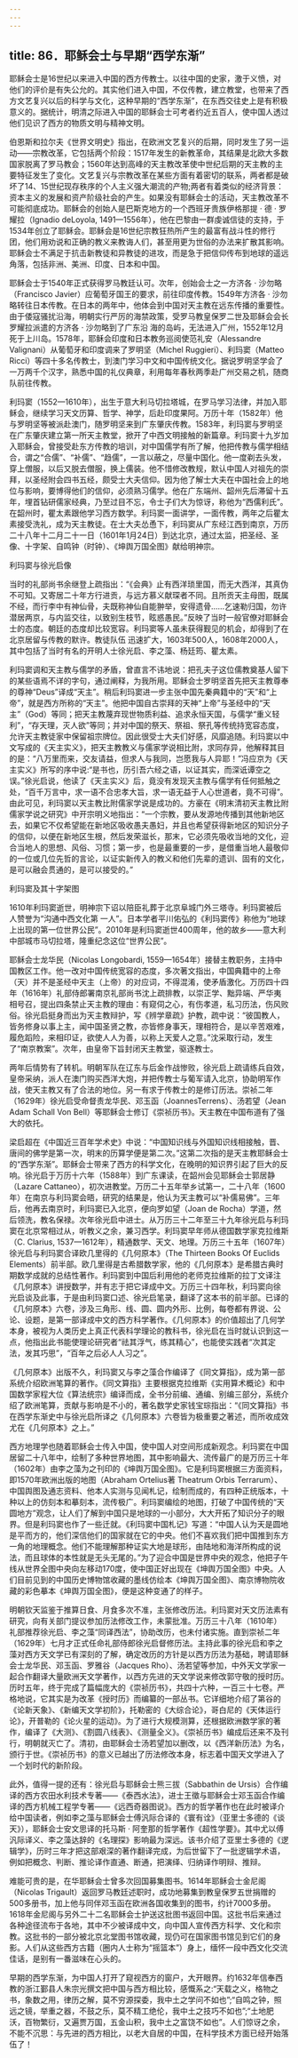 ```yaml
---
---
---
```

title: 86．耶稣会士与早期“西学东渐”
---




耶稣会士是16世纪以来进入中国的西方传教士。以往中国的史家，激于义愤，对他们的评价是有失公允的。其实他们进入中国，不仅传教，建立教堂，也带来了西方文艺复兴以后的科学与文化，这种早期的“西学东渐”，在东西交往史上是有积极意义的。据统计，明清之际进入中国的耶稣会士可考者约近五百人，使中国人透过他们见识了西方的物质文明与精神文明。

伯恩斯和拉尔夫《世界文明史》指出，在欧洲文艺复兴的后期，同时发生了另一运动——宗教改革，它包括两个阶段：1517年发生的新教革命，其结果是北欧大多数国家脱离了罗马教会；1560年达到高峰的天主教改革使中世纪后期的天主教的主要特征发生了变化。文艺复兴与宗教改革在某些方面有着密切的联系，两者都是破坏了14、15世纪现存秩序的个人主义强大潮流的产物;两者有着类似的经济背景：资本主义的发展和资产阶级社会的产生。如果没有耶稣会士的活动，天主教改革不可能彻底成功。耶稣会的创始人是巴斯克地方的一个西班牙贵族伊格那提 · 德 · 罗耀拉（Ignadio deLoyola, 1491—1556年），他在巴黎由一群虔诚信徒的支持，于1534年创立了耶稣会。耶稣会是16世纪宗教狂热所产生的最富有战斗性的修行团，他们用劝说和正确的教义来教诲人们，甚至用更为世俗的办法来扩散其影响。耶稣会士不满足于抗击新教徒和异教徒的进攻，而是急于把信仰传布到地球的遥远角落，包括非洲、美洲、印度、日本和中国。

耶稣会士于1540年正式获得罗马教廷认可。次年，创始会士之一方济各 · 沙勿略（Francisco Javier）应葡萄牙国王的要求，前往印度传教。1549年方济各 · 沙勿略转往日本传教。在日本的两年中，他体会到中国对天主教在远东传播的重要性。由于倭寇骚扰沿海，明朝实行严厉的海禁政策，受罗马教皇保罗二世及耶稣会会长罗耀拉派遣的方济各 · 沙勿略到了广东沿 海的岛屿，无法进入广州，1552年12月死于上川岛。1578年，耶稣会印度和日本教务巡阅使范礼安（Alessandre Valignani）从葡萄牙和印度调来了罗明坚（Michel Ruggieri）、利玛窦（Matteo Ricci）等四十多名传教士，到澳门学习中文和中国传统文化。据说罗明坚学会了一万两千个汉字，熟悉中国的礼仪典章，利用每年春秋两季赴广州交易之机，随商队前往传教。

利玛窦（1552—1610年），出生于意大利马切拉塔城，在罗马学习法律，并加入耶稣会，继续学习天文历算、哲学、神学，后赴印度果阿。万历十年（1582年）他与罗明坚等被派赴澳门，随罗明坚来到广东肇庆传教。1583年，利玛窦与罗明坚在广东肇庆建立第一所天主教堂，掀开了中西文明接触的新篇章。利玛窦十九岁加入耶稣会，曾接受赴东方传教的培训，对中国儒学有所了解，他把传教与儒学相结合，谓之“合儒”、“补儒”、“趋儒”，一言以蔽之，尽量中国化。他一度剃去头发，穿上僧服，以后又脱去僧服，换上儒装。他不惜修改教规，默认中国人对祖先的崇拜，以圣经附会四书五经，颇受士大夫信仰。因为他了解士大夫在中国社会上的地位与影响，要博得他们的信仰，必须熟习儒学。他在广东端州、韶州先后滞留十五年，埋首钻研儒家经典，乃至过目不忘，令士子们大为惊讶，称他为“西儒利氏”。在韶州时，瞿太素跟他学习西方数学。利玛窦一面讲学，一面传教，两年之后瞿太素接受洗礼，成为天主教徒。在士大夫怂恿下，利玛窦从广东经江西到南京，万历二十八年十二月二十一日（1601年1月24日）到达北京，通过太监，把圣经、圣像、十字架、自鸣钟（时钟）、《坤舆万国全图》献给明神宗。



利玛窦与徐光启像



当时的礼部尚书余继登上疏指出：“《会典》止有西洋琐里国，而无大西洋，其真伪不可知。又寄居二十年方行进贡，与远方慕义献琛者不同。且所贡天主母图，既属不经，而行李中有神仙骨，夫既称神仙自能翀举，安得遗骨……乞速勒归国，勿许潜居两京，与内监交往，以致别生枝节，眩惑愚民。”反映了当时一般官僚对耶稣会士的态度。朝廷的态度却比较宽容。利玛窦等人虽未获得觐见的机会，却得到了在北京居留与传教的默许。教徒队伍 迅速扩大，1603年500人，1608年2000人，其中包括了当时有名的开明人士徐光启、李之藻、杨廷筠、瞿太素。

利玛窦调和天主教与儒学的矛盾，曾直言不讳地说：把孔夫子这位儒教奠基人留下的某些语焉不详的字句，通过阐释，为我所用。耶稣会士罗明坚首先把天主教尊奉的尊神“Deus”译成“天主”。稍后利玛窦进一步主张中国先秦典籍中的“天”和“上帝”，就是西方所称的“天主”。他把中国自古崇拜的天神“上帝”与圣经中的“天主”（God）等同；把天主教蔑弃现世物质利益、追求永恒天国，与儒学“重义轻利”，“存天理，灭人欲”等同；并对中国的祭天、祭祖、祭孔等传统持宽容态度，允许天主教徒家中保留祖宗牌位。因此很受士大夫们好感，风靡追随。利玛窦以中文写成的《天主实义》，把天主教教义与儒家学说相比附，求同存异，他解释其目的是：“八万里而来，交友请益，但求人与我同，岂愿我与人异耶！”冯应京为《天主实义》所写的序中说:“是书也，历引吾六经之语，以证其实，而深诋谭空之误。”徐光启说，他读了《天主实义》后，竟没有发现天主教与儒学有任何抵触之处，“百千万言中，求一语不合忠孝大旨，求一语无益于人心世道者，竟不可得”。由此可见，利玛窦以天主教比附儒家学说是成功的。方豪在《明末清初天主教比附儒家学说之研究》中开宗明义地指出：“一个宗教，要从发源地传播到其他新地区去，如果它不仅希望能在新地区吸收愚夫愚妇，并且也希望获得新地区的知识分子的信仰，以便在新地区生根，然后发荣滋长，那末，它必须先吸收当地的文化，迎合当地人的思想、风俗、习惯；第一步，也是最重要的一步，是借重当地人最敬仰的一位或几位先哲的言论，以证实新传入的教义和他们先辈的遗训、固有的文化，是可以融会贯通的，是可以接受的。”



利玛窦及其十字架图



1610年利玛窦逝世，明神宗下诏以陪臣礼葬于北京阜城门外三塔寺。利玛窦被后人赞誉为“沟通中西文化第 一人”。日本学者平川佑弘的《利玛窦传》称他为“地球上出现的第一位世界公民”。2010年是利玛窦逝世400周年，他的故乡——意大利中部城市马切拉塔，隆重纪念这位“世界公民”。

耶稣会士龙华民（Nicolas Longobardi, 1559—1654年）接替主教职务，主持中国教区工作。他一改对中国传统宽容的态度，多次著文指出，中国典籍中的上帝（天）并不是圣经中天主（上帝）的对应词，不得混淆，使矛盾激化。万历四十四年（1616年）礼部侍郎署南京礼部尚书沈上疏排教，以崇正学、黜异端、严华夷相号召，提出四条禁止天主教的理由：有窥伺之心，有伤孝道，私习历法，伤风败俗。徐光启挺身而出为天主教辩护，写《辨学章疏》护教，疏中说：“彼国教人，皆务修身以事上主，闻中国圣贤之教，亦皆修身事天，理相符合，是以辛苦艰难，履危蹈险，来相印证，欲使人人为善，以称上天爱人之意。”沈采取行动，发生了“南京教案”。次年，由皇帝下旨封闭天主教堂，驱逐教士。

两年后情势有了转机。明朝军队在辽东与后金作战惨败，徐光启上疏请练兵自效，皇帝采纳，派人在澳门购买西洋大炮，并把传教士与葡军请入北京，协助明军作战，使天主教又有了合法的地位。另一有求于传教士的是修订历法。崇祯二年（1629年）徐光启受命督责龙华民、邓玉函（JoannesTerrens）、汤若望（Jean Adam Schall Von Bell）等耶稣会士修订《崇祯历书》。天主教在中国布道有了强大的依托。

梁启超在《中国近三百年学术史》中说：“中国知识线与外国知识线相接触，晋、唐间的佛学是第一次，明末的历算学便是第二次。”这第二次指的是天主教耶稣会士的“西学东渐”。耶稣会士带来了西方的科学文化，在晚明的知识界引起了巨大的反响。徐光启于万历十六年（1588年）到广东课读，在韶州会见耶稣会士郭居静（Lazare Cattaneo），初次进教堂。万历二十五年举乡试第一，二十八年（1600年）在南京与利玛窦会晤，研究的结果是，他认为天主教可以“补儒易佛”。三年后，他再去南京时，利玛窦已入北京，便向罗如望（Joan de Rocha）学道，然后领洗，教名保禄。次年徐光启中进士。从万历三十二年至三十九年徐光启与利玛窦在北京常相过从，听教义之余，兼习西学。利玛窦早年师从德国数学家克拉维斯（C. Clarius, 1537—1612年），精通数学、天文、地理。万历三十五年（1607年）徐光启与利玛窦合译欧几里得的《几何原本》（The Thirteen Books Of Euclids Elements）前半部。欧几里得是古希腊数学家，他的《几何原本》是希腊古典时期数学成就的总结性著作。利玛窦到中国后利用他的老师克拉维斯的拉丁文译注《几何原本》讲授数学，并有志于把它译成中文。万历三十四年秋，利玛窦向徐 光启谈及此事，于是由利玛窦口述、徐光启笔录，翻译了这本书的前半部。已译的《几何原本》六卷，涉及三角形、线、圆、圆内外形、比例，每卷都有界说、公论、设题，是第一部译成中文的西方科学著作。《几何原本》的价值超出了几何学本身，被视为人类历史上真正代表科学理论的教科书，徐光启在当时就认识到这一点，他指出此书能使理论研究者“祛其浮气，练其精心”，也能使实践者“次其定法，发其巧思”，“百年之后必人人习之”。

《几何原本》出版不久，利玛窦又与李之藻合作编译了《同文算指》，成为第一部系统介绍欧洲笔算的著作。《同文算指》主要根据克拉维斯《实用算术概论》和中国数学家程大位《算法统宗》编译而成，全书分前编、通编、别编三部分，系统介绍了欧洲笔算，贡献与影响是不小的，著名数学史家钱宝琮指出：“《同文算指》书在西学东渐史中与徐光启所译之《几何原本》六卷皆为极重要之著述，而所收成效尤在《几何原本》之上。”

西方地理学也随着耶稣会士传入中国，使中国人对空间形成新观念。利玛窦在中国居留二十八年中，绘制了多种世界地图，其中影响最大、流传最广的是万历三十年（1602年）由李之藻为之刊印的《坤舆万国全图》。它是利玛窦根据三方面资料，即1570年欧洲出版的地图（Abraham Ortelius著 Theatrum Orbis Terrarum）、中国舆图及通志资料、他本人实测与见闻札记，绘制而成的，有四种正统版本，十种以上的仿刻本和摹刻本，流传极广。利玛窦编绘的地图，打破了中国传统的“天圆地方”观念，让人们了解到中国只是地球的一小部分，大大开拓了知识分子的眼界。但是利玛窦也作了一些迁就。《利玛窦中国札记》写道：“中国人认为天是圆地是平而方的，他们深信他们的国家就在它的中央。他们不喜欢我们把中国推到东方一角的地理概念。他们不能理解那种证实大地是球形，由陆地和海洋所构成的说法，而且球体的本性就是无头无尾的。”为了迎合中国是世界中央的观念，他把子午线从世界全图中央向左移动170度，使中国正好出现在《坤舆万国全图》中央。人们目前见到的中国历史博物馆收藏的墨线仿绘本《坤舆万国全图》、南京博物院收藏的彩色摹本《坤舆万国全图》，便是这种变通了的样子。

明朝钦天监鉴于推算日食、月食多次不准，主张修改历法。利玛窦对天文历法素有研究，向有关部门提议参加历法修改工作，未蒙批准。万历三十八年（1610年）礼部推荐徐光启、李之藻“同译西法”，协助改历，也未付诸实施。直到崇祯二年（1629年）七月才正式任命礼部侍郎徐光启督修历法。主持此事的徐光启和李之藻对西方天文学已有深刻的了解，确定改历的方针是以西方历法为基础，聘请耶稣会士龙华民、邓玉函、罗雅谷（Jacques Rho）、汤若望等参加，中外天文学家一起合作翻译大量欧洲天文学著作，以西方先进的天文学说来修改郭守敬的授时历。历时五年，终于完成了篇幅庞大的《崇祯历书》，共四十六种，一百三十七卷。严格地说，它其实是为改革《授时历》而编纂的一部丛书。它详细地介绍了第谷的《论新天象》、《新编天文学初阶》，托勒密的《大综合论》，哥白尼的《天体运行论》，开普勒的《论火星的运动》。为了进行大规模测算，还根据欧洲数学家的著作，编译了《大测》、《割圆八线表》、《测量全义》。《崇祯历书》编成后还来不及刊行，明朝就灭亡了。清初，由耶稣会士汤若望加以删改，以《西洋新历法》为名，颁行于世。《崇祯历书》的意义已越出了历法修改本身，标志着中国天文学进入了一个划时代的新阶段。

此外，值得一提的还有：徐光启与耶稣会士熊三拔（Sabbathin de Ursis）合作编译的西方农田水利技术专著——《泰西水法》，进士王徵与耶稣会士邓玉函合作编译的西方机械工程学专著——《远西奇器图说》。西方的哲学著作也在此时被译介给中国读者，例如李之藻与耶稣会士傅汎际合译的《寰有诠》（亚里士多德的《谈天》），耶稣会士安文思译的托马斯 · 阿奎那的哲学著作《超性学要》。其中尤以傅汎际译义、李之藻达辞的《名理探》影响最为深远。该书介绍了亚里士多德的《逻辑学》，历时三年才把这部艰深的著作翻译完成，为后世留下了一批逻辑学术语，例如把概念、判断、推论译作直通、断通，把演绎、归纳译作明辩、推辩。

难能可贵的是，在华耶稣会士曾多次回国募集图书。1614年耶稣会士金尼阁（Nicolas Trigault）返回罗马教廷述职时，成功地募集到教皇保罗五世捐赠的500多册书，加上他与同伴邓玉函在欧洲各国收集到的图书，约计7000多册。1618年金尼阁与另外二十二名耶稣会士护送这批图书返回中国。这批书后来通过各种途径流布于各地，其中不少被译成中文，向中国人宣传西方科学、文化和宗教。这批书的一部分被北京北堂图书馆收藏，现仍可在国家图书馆见到它们的身影。人们从这些西方古籍（圈内人士称为“摇篮本”）身上，缅怀一段中西文化交流佳话，是别有一番滋味在心头的。

早期的西学东渐，为中国人打开了窥视西方的窗户，大开眼界。约1632年信奉西教的浙江鄞县人朱宗光撰文把中国与西方相比较，感慨系之:“天载之义，格物之书，象数之用，律历之解，莫不穷源探委，我中土之学问不如也”;“自鸣之钟，照远之镜，举重之器，不鼓之乐，莫不精工绝伦，我中土之技巧不如也”;“土地肥沃，百物繁衍，又遍贾万国，五金山积，我中土之富饶不如也”。人们惊讶之余，不能不沉思：与先进的西方相比，以老大自居的中国，在科学技术方面已经开始落伍了！